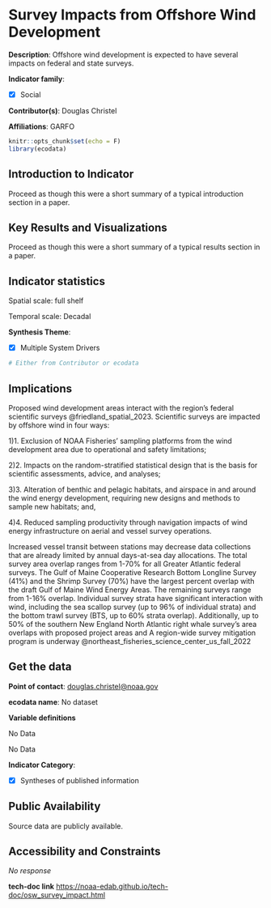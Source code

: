 # Survey Impacts from Offshore Wind Development

**Description**: Offshore wind development is expected to have several impacts on federal and state surveys.

**Indicator family**: 

- [X] Social


**Contributor(s)**: Douglas Christel

**Affiliations**: GARFO

```{r echo=FALSE}
knitr::opts_chunk$set(echo = F)
library(ecodata)
```
## Introduction to Indicator
Proceed as though this were a short summary of a typical introduction section in a paper.

## Key Results and Visualizations
Proceed as though this were a short summary of a typical results section in a paper.


## Indicator statistics 
Spatial scale: full shelf

Temporal scale: Decadal

**Synthesis Theme**:

- [X] Multiple System Drivers


```{r autostats_osw_survey_impact}
# Either from Contributor or ecodata
```

## Implications
Proposed wind development areas interact with the region’s federal scientific surveys @friedland_spatial_2023. Scientific surveys are impacted by offshore wind in four ways:
 1)1.  Exclusion of NOAA Fisheries’ sampling platforms from the wind development area due to operational and safety limitations;
 2)2.  Impacts on the random-stratified statistical design that is the basis for scientific assessments, advice, and analyses; 
3)3. Alteration of benthic and pelagic habitats, and airspace in and around the wind energy development, requiring new designs and methods to sample new habitats; and, 
4)4. Reduced sampling productivity through navigation impacts of wind energy infrastructure on aerial and vessel survey operations. 

Increased vessel transit between stations may decrease data collections that are already limited by annual days-at-sea day allocations. The total survey area overlap ranges from 1-70% for all Greater Atlantic federal surveys. The Gulf of Maine Cooperative Research Bottom Longline Survey (41%) and the Shrimp Survey (70%) have the largest percent overlap with the draft Gulf of Maine Wind Energy Areas. The remaining surveys range from 1-16% overlap.  Individual survey strata have significant interaction with wind, including the sea scallop survey (up to 96% of individual strata) and the bottom trawl survey (BTS, up to 60% strata overlap). Additionally, up to 50% of the southern New England North Atlantic right whale survey’s area overlaps with proposed project areas and  A region-wide survey mitigation program is underway @northeast_fisheries_science_center_us_fall_2022

## Get the data

**Point of contact**: [douglas.christel@noaa.gov](mailto:douglas.christel@noaa.gov){.email}

**ecodata name**: No dataset

**Variable definitions**

No Data


No Data

**Indicator Category**:

- [X] Syntheses of published information


## Public Availability

Source data are publicly available.

## Accessibility and Constraints

_No response_

**tech-doc link**
<https://noaa-edab.github.io/tech-doc/osw_survey_impact.html>

